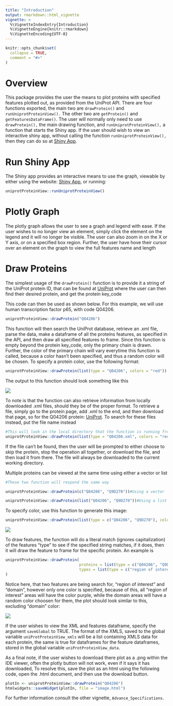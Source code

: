 ```yaml
---
title: "Introduction"
output: rmarkdown::html_vignette
vignette: >
  %\VignetteIndexEntry{Introduction}
  %\VignetteEngine{knitr::rmarkdown}
  %\VignetteEncoding{UTF-8}
---
```


```r
knitr::opts_chunk$set(
  collapse = TRUE,
  comment = "#>"
)
```

# Overview

This package provides the user the means to plot proteins with specified features plotted out, as provided from the UniProt API. There are four functions exported, the main two are `drawProtein()` and `runUniprotProteinView().` The other two are `getProtein()` and `getFeaturesDataFrame()`. The user will normally only need to use `drawProtein(),` the main drawing function, and `runUniprotProteinView(),` a function that starts the Shiny app. If the user should wish to view an interactive shiny app, without calling the function `runUniprotProteinView(),` then they can do so at [Shiny App](https://zzaassaa2.shinyapps.io/proteinView/).

# Run Shiny App

The Shiny app provides an interactive means to use the graph, viewable by either using the website: [Shiny App](https://zzaassaa2.shinyapps.io/proteinView/), or running:

```r
uniprotProteinView::runUniprotProteinView()
```

# Plotly Graph

The plotly graph allows the user to see a graph and legend with ease. If the user wishes to no longer view an element, simply click the element on the legend and it will no longer be visible. The user can also zoom in on the X or Y axis, or on a specified box region. Further, the user have hove their cursor over an element on the graph to view the full features name and length

# Draw Proteins

The simplest usage of the `drawProtein()` function is to provide it a string of the UniProt protein ID, that can be found at [UniProt](https://www.uniprot.org/) where the user can then find their desired protein, and get the protein key_code

This code can then be used as shown below. For this example, we will use human transcription factor p65, with code Q04206.

```r
uniprotProteinView::drawProtein("Q04206")
```

This function will then search the UniProt database, retrieve an .xml file, parse the data, make a dataframe of all the proteins features, as specified in the API, and then draw all specified features to frame. Since this function is empty beyond the protein key_code, only the primary chain is drawn. Further, the color of the primary chain will vary everytime this function is called, because a color hasn't been specified, and thus a random color will be chosen. To specify a protein color, use the following format:

```r
uniprotProteinView::drawProtein(list(type = "Q04206", colors = "red"))
```

The output to this function should look something like this

<img src="first_draw.png">

To note is that the function can also retrieve information from locally downloaded .xml files, should they be of the proper format. To retrieve a file, simply go to the protein page, add .xml to the end, and then download that page, so for the Q04206 protein: [UniProt](https://www.uniprot.org/uniprot/Q04206.xml). To search for these files instead, put the file name instead

```r
#This will look in the local directory that the function is running from by default, so specify a location add the absolute file path, or ./ for a local directory
uniprotProteinView::drawProtein(list(type = "Q04206.xml", colors = "red"))
```

If the file can't be found, then the user will be prompted to either choose to skip the protein, stop the operation all together, or download the file, and then load it from there. The file will always be downloaded to the current working directory.

Multiple proteins can be viewed at the same time using either a vector or list

```r
#These two function will respond the same way

uniprotProteinView::drawProtein(c("Q04206", "Q9D270"))#Using a vector

uniprotProteinView::drawProtein(list("Q04206", "Q9D270"))#Using a list
```

To specify color, use this function to generate this image:

```r
uniprotProteinView::drawProtein(list(type = c("Q04206", "Q9D270"), colors = c("red", "green")))
```

<img src="second_draw.png">

To draw features, the function will do a literal match (ignores capitalization) of the features "type" to see if the specified string matches, if it does, then it will draw the feature to frame for the specific protein. An example is

```r
uniprotProteinView::drawProtein(
                                proteins = list(type = c("Q04206", "Q9D270"), colors = c("red", "green")),
                                types = list(type = c("region of interest", "domain"), colors = "purple")
)
```

Notice here, that two features are being search for, "region of interest" and "domain", however only one color is specified, because of this, all "region of interest" areas will have the color purple, while the domain areas will have a random color choosen for them, the plot should look similar to this, excluding "domain" color:

<img src="third_draw.png">

If the user wishes to view the XML and features dataframe, specify the argument `saveGlobal` to TRUE. The format of the XMLS, saved to the global variable `uniProtProteinView_xmls` will be a list containing XMLS data for each protein, the same is true for dataframes for the feature dataframes, stored in the global variable `uniProtProteinView_data`.

As a final note, if the user wishes to download there plot as a .png within the IDE viewer, often the plotly button will not work, even if it says it has downloaded, To resolve this, save the plot as an html using the following code, open the .html document, and then use the download button.

```r
plotIn <- uniprotProteinView::drawProtein("Q04206")
htmlwidgets::saveWidget(plotIn, file = "image.html")
```

For further information consult the other vignette, `Advance_Specifications`.
